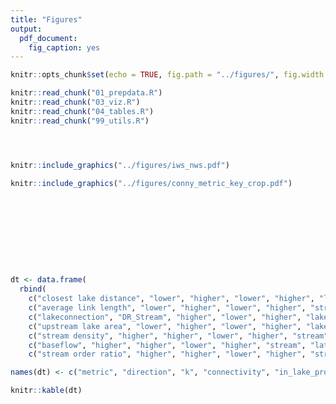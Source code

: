 ```yaml
---
title: "Figures"
output:
  pdf_document:
    fig_caption: yes
---
```


```r
knitr::opts_chunk$set(echo = TRUE, fig.path = "../figures/", fig.width = 5, fig.height = 6)
```

```r
knitr::read_chunk("01_prepdata.R")
knitr::read_chunk("03_viz.R")
knitr::read_chunk("04_tables.R")
knitr::read_chunk("99_utils.R")
```

```r

```

```r

```

```r

```

```r
knitr::include_graphics("../figures/iws_nws.pdf")
```

```r
knitr::include_graphics("../figures/conny_metric_key_crop.pdf")
```

```r

```

```r

```

```r

```

```r

```

```r

```

```r

```

<!-- * Olin Lake has a completely undeveloped shoreline -->
<!-- * Madison Lake is impaired according to MPCA -->

```r

```

```r

```

```r

```

```r
dt <- data.frame(
  rbind(
    c("closest lake distance", "lower", "higher", "lower", "higher", "lake-stream", "long"), 
    c("average link length", "lower", "higher", "lower", "higher", "stream", "long"), 
    c("lakeconnection", "DR_Stream", "higher", "lower", "higher", "lake", "long"), 
    c("upstream lake area", "lower", "higher", "lower", "higher", "lake", "lat"), 
    c("stream density", "higher", "higher", "lower", "higher", "stream", "lat"),
    c("baseflow", "higher", "higher", "lower", "higher", "stream", "lat"), 
    c("stream order ratio", "higher", "higher", "lower", "higher", "stream", "long")))

names(dt) <- c("metric", "direction", "k", "connectivity", "in_lake_processing", "axis", "connectivity type")

knitr::kable(dt)
```
